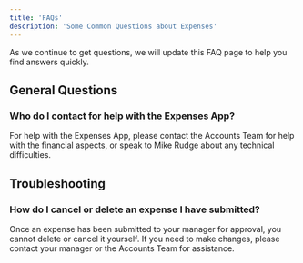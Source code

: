 ```yaml
---
title: 'FAQs'
description: 'Some Common Questions about Expenses'
---
```


As we continue to get questions, we will update this FAQ page to help you find answers quickly.

## General Questions

### Who do I contact for help with the Expenses App?

For help with the Expenses App, please contact the Accounts Team for help with the financial aspects, or speak to Mike Rudge about any technical difficulties.

## Troubleshooting

### How do I cancel or delete an expense I have submitted?

Once an expense has been submitted to your manager for approval, you cannot delete or cancel it yourself. If you need to make changes, please contact your manager or the Accounts Team for assistance.
